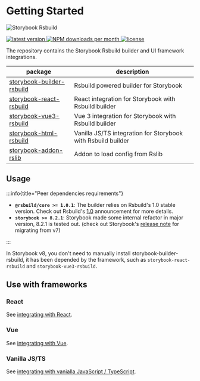 # Getting Started

![Storybook Rsbuild](https://github.com/rspack-contrib/storybook-rsbuild/assets/7237365/00165054-9e3e-4a15-8a99-27985989b9d2)

<p style={{ display: 'flex', gap: '5px' }}>
  <a href="https://www.npmjs.com/package/storybook-builder-rsbuild">
    <img
      src="https://img.shields.io/npm/v/storybook-builder-rsbuild?style=flat-square&color=ff4785"
      alt="latest version"
    />
  </a>
  <a href="https://npmcharts.com/compare/storybook-builder-rsbuild,storybook-react-rsbuild,storybook-react-vue,storybook-vue-rsbuild,storybook-vue3-rsbuild?interval=7&log=false">
    <img
      src="https://img.shields.io/npm/dm/storybook-builder-rsbuild?style=flat-square&color=%23ff4785"
      alt="NPM downloads per month"
    />
  </a>
  <a href="https://github.com/rspack-contrib/storybook-rsbuild/blob/main/LICENSE">
    <img
      src="https://img.shields.io/npm/l/storybook-builder-rsbuild?style=flat-square&color=%23ff4785"
      alt="license"
    />
  </a>
</p>

The repository contains the Storybook Rsbuild builder and UI framework integrations.

| package                                                                                                             | description                                                  |
| ------------------------------------------------------------------------------------------------------------------- | ------------------------------------------------------------ |
| [storybook-builder-rsbuild](https://github.com/rspack-contrib/storybook-rsbuild/blob/main/packages/builder-rsbuild) | Rsbuild powered builder for Storybook                        |
| [storybook-react-rsbuild](https://github.com/rspack-contrib/storybook-rsbuild/blob/main/packages/framework-react)   | React integration for Storybook with Rsbuild builder         |
| [storybook-vue3-rsbuild](https://github.com/rspack-contrib/storybook-rsbuild/blob/main/packages/framework-vue3)     | Vue 3 integration for Storybook with Rsbuild builder         |
| [storybook-html-rsbuild](https://github.com/rspack-contrib/storybook-rsbuild/blob/main/packages/framework-html)     | Vanilla JS/TS integration for Storybook with Rsbuild builder |
| [storybook-addon-rslib](https://github.com/rspack-contrib/storybook-rsbuild/blob/main/packages/addon-rslib)         | Addon to load config from Rslib                              |

## Usage

:::info{title="Peer dependencies requirements"}

- **`@rsbuild/core >= 1.0.1`**: The builder relies on Rsbuild's 1.0 stable version. Check out Rsbuild's [1.0](https://rsbuild.dev/community/releases/v1-0) announcement for more details.
- **`storybook >= 8.2.1`**: Storybook made some internal refactor in major version, 8.2.1 is tested out. (check out Storybook's [release note](https://storybook.js.org/blog/storybook-8/) for migrating from v7)

:::

In Storybook v8, you don't need to manually install storybook-builder-rsbuild, it has been depended by the framework, such as `storybook-react-rsbuild` and `storybook-vue3-rsbuild`.

## Use with frameworks

### React

See [integrating with React](/guide/frameworks/react).

### Vue

See [integrating with Vue](/guide/frameworks/vue).

### Vanilla JS/TS

See [integrating with vanialla JavaScript / TypeScript](/guide/frameworks/vanilla).
